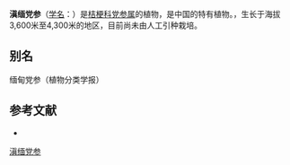 {{Speciesbox
| name = 滇缅党参
| status = 
| status_system = 
| image =
| genus = Codonopsis
| species = chimiliensis
| authority = Anthony
}}

'''滇缅党参'''（[[学名|学名]]：{{lang|la|''Codonopsis chimiliensis''}}）是[[桔梗科|桔梗科]][[党参属|党参属]]的植物，是中国的特有植物。，生长于海拔3,600米至4,300米的地区，目前尚未由人工引种栽培。

== 别名 ==
缅甸党参（植物分类学报）

== 参考文献 ==
<div class="references-small">
* {{cite web| url =http://www.bioinfo.cn/db05/KmzwSpecies.php?action=view&id=3372| title =滇缅党参| work =《中国高等植物数据库全库》| publisher =中国科学院微生物研究所| author =昆明植物研究所| accessdate =2009-02-24| deadurl =yes| archiveurl =https://web.archive.org/web/20160305082218/http://www.bioinfo.cn/db05/KmzwSpecies.php?action=view&id=3372| archivedate =2016-03-05}}
</div>
{{Taxonbar|from=Q15226517}}

[[Category:党参属|滇缅党参]]


{{植物小作品}}